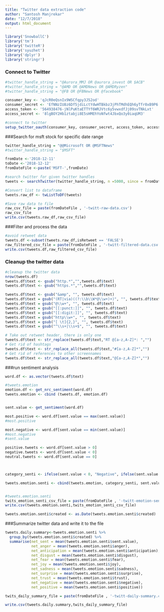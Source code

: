 ---
title: "Twitter data extraction code"
author: "Santosh Manjrekar"
date: "12/7/2018"
output: html_document
---

```{r}
library('SnowballC')
library('tm')
library('twitteR')
library('syuzhet')
library('dplyr')
library('stringr')
```

### Connect to Twitter
```{r}
#twitter_handle_string = "@Aurora_MMJ OR @aurora_invest OR $ACB"
#twitter_handle_string = "@AMD OR @AMDNews OR @AMDRyzen"
#twitter_handle_string = "@FB OR @FBNews OR @facebook"

consumer_key <- 'qJcR0eQsnIx9WSCfqpy3J52od'
consumer_secret <- 'EfNNzIU8z6Df5jdiLctYdwHTBkbz3jPhTMdhEQh6yTfr0xB9P6'
access_token <- '564938476-jNlPuKtaETTYf6WRJVtc6y5vwxdfJj09svTNkLxt'
access_secret <- '8lgBOY2Hb1ztabji8E5sHMEhYoNfwt4JbxQo3y0iaqUM3'

#connect to twitter
setup_twitter_oauth(consumer_key, consumer_secret, access_token, access_secret)
```

###Search for msft stock for specific date range
```{r}
twitter_handle_string = "@@Microsoft OR @MSFTNews"
#twitter_handle_string = "$MSFT"

fromDate <-'2018-12-11'
toDate <-'2018-12-12'
fromDateFile <-paste('MSFT-',fromDate)

#search twitter for given twitter handles
tweets <- searchTwitter(twitter_handle_string, n =5000, since = fromDate, until= toDate,lang = 'en')
```
```{r}
#Convert list to dataframe
tweets.raw_df <- twListToDF(tweets)

#Save raw data to file
raw_csv_file = paste(fromDateFile , '-twitt-raw-data.csv')
raw_csv_file
write.csv(tweets.raw_df,raw_csv_file)
```

###Filter and process the data
```{r}
#avoid retweet data
tweets.df <-subset(tweets.raw_df,isRetweet == 'FALSE')
raw_filtered_csv_file = paste(fromDateFile , '-twitt-filtered-data.csv')
write.csv(tweets.df,raw_filtered_csv_file)
```


### Cleanup the twitter data
```{r}
#cleanup the twitter data
nrow(tweets.df)
tweets.df$text <- gsub("http.*","",tweets.df$text)
tweets.df$text <- gsub("https.*","",tweets.df$text)

tweets.df$text <- gsub("&amp", "", tweets.df$text)
tweets.df$text = gsub("(RT|via)((?:\\b\\W*@\\w+)+)", "", tweets.df$text)
tweets.df$text = gsub("@\\w+", "", tweets.df$text)
tweets.df$text = gsub("[[:punct:]]", "", tweets.df$text)
tweets.df$text = gsub("[[:digit:]]", "", tweets.df$text)
tweets.df$text = gsub("http\\w+", "", tweets.df$text)
tweets.df$text = gsub("[ \t]{2,}", "", tweets.df$text)
tweets.df$text = gsub("^\\s+|\\s+$", "", tweets.df$text) 

# Take out retweet header, there is only one
tweets.df$text <- str_replace(tweets.df$text,"RT @[a-z,A-Z]*: ","")
# Get rid of hashtags
tweets.df$text <- str_replace_all(tweets.df$text,"#[a-z,A-Z]*","")
# Get rid of references to other screennames
tweets.df$text <- str_replace_all(tweets.df$text,"@[a-z,A-Z]*","")  
```


###run sentiment analysis
```{r}
word.df <- as.vector(tweets.df$text)

#tweets.emotion
emotion.df <- get_nrc_sentiment(word.df)
tweets.emotion <- cbind (tweets.df, emotion.df)


sent.value <- get_sentiment(word.df)

most.positive <- word.df[sent.value == max(sent.value)]
#most.positive

most.negative <- word.df[sent.value == min(sent.value)]
#most.negative
#sent.value
```

```{r}
positive.tweets <- word.df[sent.value > 0]
negative.tweets <- word.df[sent.value < 0]
neutral.tweets <- word.df[sent.value == 0]



category_senti <- ifelse(sent.value < 0, "Negative", ifelse(sent.value > 0, "Positive", "Neutral"))

tweets.emotion.senti <- cbind(tweets.emotion, category_senti, sent.value)


#tweets.emotion.senti
twits_emotion_senti_csv_file = paste(fromDateFile , '-twitt-emotion-senti-data.csv')
write.csv(tweets.emotion.senti,twits_emotion_senti_csv_file)

tweets.emotion.senti$created <- as.Date(tweets.emotion.senti$created)


```

###Summarize twitter data and write it to the file
```{r}
tweets.daily.summary<-tweets.emotion.senti %>% 
  group_by(tweets.emotion.senti$created) %>% 
  summarise(net_sent = mean(tweets.emotion.senti$sent.value), 
            net_anger = mean(tweets.emotion.senti$anger),
            net_anticipation = mean(tweets.emotion.senti$anticipation),
            net_disgust = mean(tweets.emotion.senti$disgust),
            net_fear = mean(tweets.emotion.senti$fear),
            net_joy = mean(tweets.emotion.senti$joy),
            net_sadness = mean(tweets.emotion.senti$sadness),
            net_surprise = mean(tweets.emotion.senti$surprise),
            net_trust = mean(tweets.emotion.senti$trust),
            net_negative = mean(tweets.emotion.senti$negative),
            net_positive = mean(tweets.emotion.senti$positive)) 

twits_daily_summary_file = paste(fromDateFile , '-twitt-daily-summary.csv')

write.csv(tweets.daily.summary,twits_daily_summary_file)             

```





